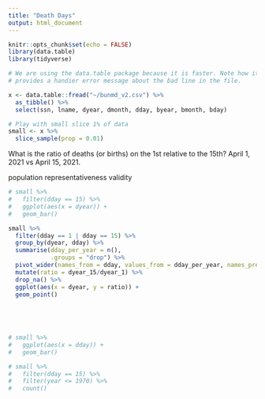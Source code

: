 ```yaml
---
title: "Death Days"
output: html_document
---
```


```r
knitr::opts_chunk$set(echo = FALSE)
library(data.table)
library(tidyverse)
```


```r
# We are using the data.table package because it is faster. Note how it also
# provides a handier error message about the bad line in the file.

x <- data.table::fread("~/bunmd_v2.csv") %>% 
  as_tibble() %>% 
  select(ssn, lname, dyear, dmonth, dday, byear, bmonth, bday)
```
```r
# Play with small slice 1% of data
small <- x %>% 
  slice_sample(prop = 0.01)
```

What is the ratio of deaths (or births) on the 1st relative to the 15th?
April 1, 2021 vs April 15, 2021. 

population
representativeness
validity

```r
# small %>% 
#   filter(dday == 15) %>% 
#   ggplot(aes(x = dyear)) +
#   geom_bar()

small %>%
  filter(dday == 1 | dday == 15) %>% 
  group_by(dyear, dday) %>% 
  summarise(dday_per_year = n(),
            .groups = "drop") %>% 
  pivot_wider(names_from = dday, values_from = dday_per_year, names_prefix = "dyear_") %>% 
  mutate(ratio = dyear_15/dyear_1) %>% 
  drop_na() %>% 
  ggplot(aes(x = dyear, y = ratio)) +
  geom_point()
  


      
  
# small %>% 
#   ggplot(aes(x = dday)) +
#   geom_bar()

# small %>% 
#   filter(dday == 15) %>% 
#   filter(year <= 1970) %>% 
#   count()
  

```

